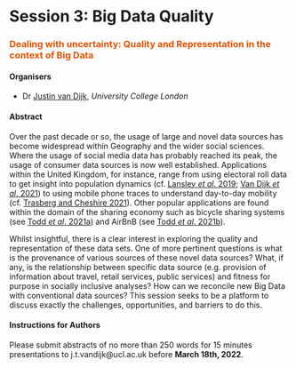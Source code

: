 # Session 3: Big Data Quality {-}
### <span style="color:#E45201;">Dealing with uncertainty: Quality and Representation in the context of Big Data</span> {-}

#### Organisers {-}
- Dr [Justin van Dijk](https://mappingdutchman.com/), *University College London* 

#### Abstract {-}
Over the past decade or so, the usage of large and novel data sources has become widespread within Geography and the wider social sciences. Where the usage of social media data has probably reached its peak, the usage of consumer data sources is now well established. Applications within the United Kingdom, for instance, range from using electoral roll data to get insight into population dynamics (cf. [Lansley *et al*. 2019](https://doi.org/10.1111/rssa.12476); [Van Dijk *et al*. 2021](https://doi.org/10.1111/rssa.12713)) to using mobile phone traces to understand day-to-day mobility (cf. [Trasberg and Cheshire 2021](https://doi.org/10.1177/00 420980211040409)). Other popular applications are found within the domain of the sharing economy such as bicycle sharing systems (see [Todd *et al*. 2021a](https://doi.org/10.1016/j.jtrangeo.2021.103119)) and AirBnB (see [Todd *et al*. 2021b](https://doi.org/10.1016/j.jtrangeo.2021.103119)).

Whilst insightful, there is a clear interest in exploring the quality and representation of these data sets. One of more pertinent questions is what is the provenance of various sources of these novel data sources? What, if any, is the relationship between specific data source (e.g. provision of information about travel, retail services, public services) and fitness for purpose in socially inclusive analyses? How can we reconcile new Big Data with conventional data sources? This session seeks to be a platform to discuss exactly the challenges, opportunities, and barriers to do this.

#### Instructions for Authors {-}
Please submit abstracts of no more than 250 words for 15 minutes presentations to j.t.vandijk@ucl.ac.uk before **March 18th, 2022**.
